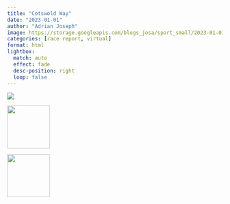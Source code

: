 ```yaml
---
title: "Cotswold Way"
date: "2023-01-01"
author: "Adrian Joseph"
image: https://storage.googleapis.com/blogs_josa/sport_small/2023-01-01_COTSWOLD_WAY/img/00.png
categories: [race report, virtual]
format: html
lightbox:
  match: auto
  effect: fade
  desc-position: right
  loop: false
---
```

![](https://storage.googleapis.com/blogs_josa/sport_small/2023-01-01_COTSWOLD_WAY/img/00.png)





::: {layout-ncol=4}
![](https://storage.googleapis.com/blogs_josa/sport_small/2023-01-01_COTSWOLD_WAY/img/00.png){ width="100" group="hi" }

![](https://storage.googleapis.com/blogs_josa/sport_small/2023-01-01_COTSWOLD_WAY/img/01.png){ width="100" group="hi" }


:::
